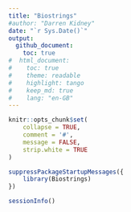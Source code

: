 ```yaml
---
title: "Biostrings"
#author: "Darren Kidney"
date: "`r Sys.Date()`"
output:
  github_document:
    toc: true
#  html_document:
#    toc: true
#    theme: readable
#    highlight: tango
#    keep_md: true
#    lang: "en-GB"
---
```


```r
knitr::opts_chunk$set(
	collapse = TRUE,
	comment = '#',
	message = FALSE,
	strip.white = TRUE
)
```

```r
suppressPackageStartupMessages({
	library(Biostrings)
})
```

```r
sessionInfo()
```